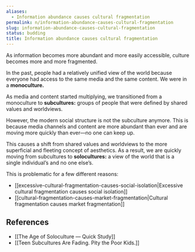 ```yaml
---
aliases:
  - Information abundance causes cultural fragmentation
permalink: n/information-abundance-causes-cultural-fragmentation
slug: information-abundance-causes-cultural-fragmentation
status: budding
title: Information abundance causes cultural fragmentation
---
```

As information becomes more abundant and more easily accessible, culture becomes more and more fragmented.

In the past, people had a relatively unified view of the world because everyone had access to the same media and the same content. We were in a **monoculture.**

As media and content started multiplying, we transitioned from a monoculture to **subcultures:** groups of people that were defined by shared values and worldviews.

However, the modern social structure is not the subculture anymore. This is because media channels and content are more abundant than ever and are moving more quickly than ever—no one can keep up.

This causes a shift from shared values and worldviews to the more superficial and fleeting concept of aesthetics. As a result, we are quickly moving from subcultures to **solocultures:** a view of the world that is a single individual’s and no one else’s.

This is problematic for a few different reasons:

- [[excessive-cultural-fragmentation-causes-social-isolation|Excessive cultural fragmentation causes social isolation]]
- [[cultural-fragmentation-causes-market-fragmentation|Cultural fragmentation causes market fragmentation]]

## References

- [[The Age of Soloculture — Quick Study]]
- [[Teen Subcultures Are Fading. Pity the Poor Kids.]]
